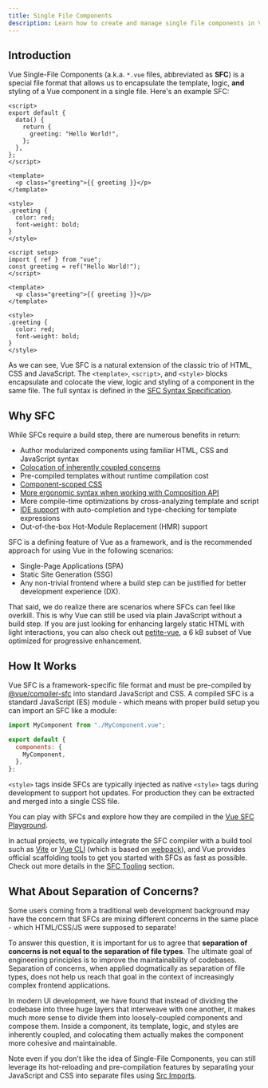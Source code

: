 ```yaml
---
title: Single File Components
description: Learn how to create and manage single file components in Vue.
---
```


## Introduction

Vue Single-File Components (a.k.a. `*.vue` files, abbreviated as **SFC**) is a special file format that allows us to encapsulate the template, logic, **and** styling of a Vue component in a single file. Here's an example SFC:

<div class="options-api">

```vue
<script>
export default {
  data() {
    return {
      greeting: "Hello World!",
    };
  },
};
</script>

<template>
  <p class="greeting">{{ greeting }}</p>
</template>

<style>
.greeting {
  color: red;
  font-weight: bold;
}
</style>
```

</div>

<div class="composition-api">

```vue
<script setup>
import { ref } from "vue";
const greeting = ref("Hello World!");
</script>

<template>
  <p class="greeting">{{ greeting }}</p>
</template>

<style>
.greeting {
  color: red;
  font-weight: bold;
}
</style>
```

</div>

As we can see, Vue SFC is a natural extension of the classic trio of HTML, CSS and JavaScript. The `<template>`, `<script>`, and `<style>` blocks encapsulate and colocate the view, logic and styling of a component in the same file. The full syntax is defined in the [SFC Syntax Specification](/api/sfc-spec).

## Why SFC

While SFCs require a build step, there are numerous benefits in return:

- Author modularized components using familiar HTML, CSS and JavaScript syntax
- [Colocation of inherently coupled concerns](#what-about-separation-of-concerns)
- Pre-compiled templates without runtime compilation cost
- [Component-scoped CSS](/api/sfc-css-features)
- [More ergonomic syntax when working with Composition API](/api/sfc-script-setup)
- More compile-time optimizations by cross-analyzing template and script
- [IDE support](/guide/scaling-up/tooling#ide-support) with auto-completion and type-checking for template expressions
- Out-of-the-box Hot-Module Replacement (HMR) support

SFC is a defining feature of Vue as a framework, and is the recommended approach for using Vue in the following scenarios:

- Single-Page Applications (SPA)
- Static Site Generation (SSG)
- Any non-trivial frontend where a build step can be justified for better development experience (DX).

That said, we do realize there are scenarios where SFCs can feel like overkill. This is why Vue can still be used via plain JavaScript without a build step. If you are just looking for enhancing largely static HTML with light interactions, you can also check out [petite-vue](https://github.com/vuejs/petite-vue), a 6 kB subset of Vue optimized for progressive enhancement.

## How It Works

Vue SFC is a framework-specific file format and must be pre-compiled by [@vue/compiler-sfc](https://github.com/vuejs/core/tree/main/packages/compiler-sfc) into standard JavaScript and CSS. A compiled SFC is a standard JavaScript (ES) module - which means with proper build setup you can import an SFC like a module:

```js
import MyComponent from "./MyComponent.vue";

export default {
  components: {
    MyComponent,
  },
};
```

`<style>` tags inside SFCs are typically injected as native `<style>` tags during development to support hot updates. For production they can be extracted and merged into a single CSS file.

You can play with SFCs and explore how they are compiled in the [Vue SFC Playground](https://play.vuejs.org/).

In actual projects, we typically integrate the SFC compiler with a build tool such as [Vite](https://vitejs.dev/) or [Vue CLI](http://cli.vuejs.org/) (which is based on [webpack](https://webpack.js.org/)), and Vue provides official scaffolding tools to get you started with SFCs as fast as possible. Check out more details in the [SFC Tooling](/guide/scaling-up/tooling) section.

## What About Separation of Concerns?

Some users coming from a traditional web development background may have the concern that SFCs are mixing different concerns in the same place - which HTML/CSS/JS were supposed to separate!

To answer this question, it is important for us to agree that **separation of concerns is not equal to the separation of file types**. The ultimate goal of engineering principles is to improve the maintainability of codebases. Separation of concerns, when applied dogmatically as separation of file types, does not help us reach that goal in the context of increasingly complex frontend applications.

In modern UI development, we have found that instead of dividing the codebase into three huge layers that interweave with one another, it makes much more sense to divide them into loosely-coupled components and compose them. Inside a component, its template, logic, and styles are inherently coupled, and colocating them actually makes the component more cohesive and maintainable.

Note even if you don't like the idea of Single-File Components, you can still leverage its hot-reloading and pre-compilation features by separating your JavaScript and CSS into separate files using [Src Imports](/api/sfc-spec#src-imports).
